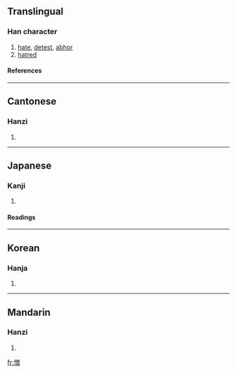 ==Translingual==
===Han character===
{{Han char|rn=61|rad=心|as=12|sn=15|four=9806<sub>6</sub>|canj=心金田日 (PCWA)}}
# [[hate]], [[detest]], [[abhor]]
# [[hatred]]
====References====
{{Han ref|kx=0402.080|dkj=11188|dj=0742.100|hdz=42356.080|uh=618E|ud=24974|bh=BCA8|bd=48296}}

----
==Cantonese==
===Hanzi===
{{yue-hanzi|jyut=|y=jang1}}
# {{defn|Cantonese}}

----
==Japanese==
===Kanji===
{{ja-kanji|grade=|rs=心12}}
# {{defn|Japanese}} 
====Readings====
{{ja-readings|on=[[ぞう]] (zō)|kun=[[にくむ]] (nikumu), [[にくしみ]] (nikushimi), [[にくい]] (nikui)}}

----
==Korean==
===Hanja===
{{ko-hanja|hangeul=증|eumhun=|rv=jeung|mr=chŭng|y=cung}}
# {{defn|Korean}}

----
==Mandarin==
===Hanzi===
{{cmn-hanzi|pin=[[zēng]] (zeng1)|wg=tseng<sup>1</sup>}}
# {{defn|Mandarin}}

[[fr:憎]]